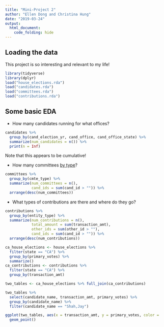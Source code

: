 ```yaml
---
title: "Mini-Project 2"
author: "Ellen Dong and Christina Hung"
date: "2019-03-24"
output: 
  html_document:
    code_folding: hide
---
```



## Loading the data

This project is so interesting and relevant to my life!

```r
library(tidyverse)
library(dplyr)
load("house_elections.rda")
load("candidates.rda")
load("committees.rda")
load("contributions.rda")
```
## Some basic EDA

- How many candidates running for what offices?

```r
candidates %>%
  group_by(cand_election_yr, cand_office, cand_office_state) %>%
  summarize(num_candidates = n()) %>%
  print(n = Inf)
```

Note that this appears to be cumulative!

- How many committees [by type](https://classic.fec.gov/finance/disclosure/metadata/CommitteeTypeCodes.shtml)?

```r
committees %>%
  group_by(cmte_type) %>%
  summarize(num_committees = n(), 
            cand_ids = sum(cand_id > "")) %>%
  arrange(desc(num_committees))
```

- What types of contributions are there and where do they go?

```r
contributions %>%
  group_by(entity_type) %>%
  summarize(num_contributions = n(), 
            total_amount = sum(transaction_amt), 
            other_ids = sum(other_id > ""),
            cand_ids = sum(cand_id > "")) %>%
  arrange(desc(num_contributions))
```

```r
ca_house_elections <- house_elections %>%
  filter(state == "CA") %>%
  group_by(primary_votes) %>%
  summarize()
ca_contributions <- contributions %>%
  filter(state == "CA") %>%
  group_by(transaction_amt)
```

```r
two_tables <- ca_house_elections %>% full_join(ca_contributions)
```

```r
two_tables %>%
  select(candidate_name, transaction_amt, primary_votes) %>%
  group_by(candidate_name) %>%
  filter(candidate_name == "Shah,Jay")
```

```r
ggplot(two_tables, aes(x = transaction_amt, y = primary_votes, color = zip_code)) + 
  geom_point()

```